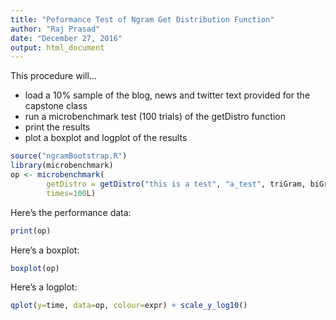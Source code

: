```yaml
---
title: "Peformance Test of Ngram Get Distribution Function"
author: "Raj Prasad"
date: "December 27, 2016"
output: html_document
---
```


This procedure will...

- load a 10% sample of the blog, news and twitter text provided for the capstone class
- run a microbenchmark test (100 trials) of the getDistro function
- print the results
- plot a boxplot and logplot of the results

```r
source("ngramBootstrap.R")
library(microbenchmark)
op <- microbenchmark(
        getDistro = getDistro("this is a test", "a_test", triGram, biGram, uniGrams, POSDictionary, triplets),
        times=100L)
```

Here's the performance data:
```r
print(op)
```

Here's a boxplot:
```r
boxplot(op)
```

Here's a logplot:
```r
qplot(y=time, data=op, colour=expr) + scale_y_log10()
```